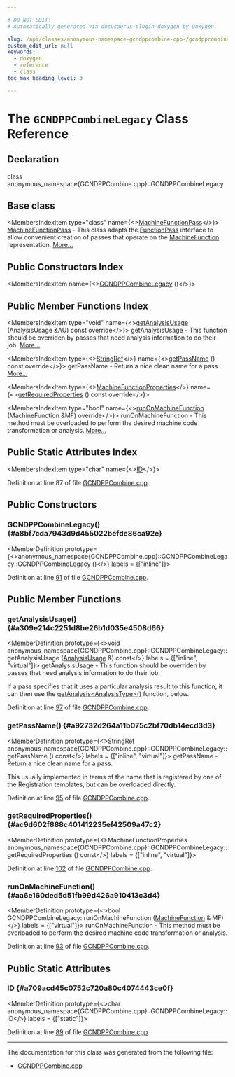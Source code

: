 ```yaml
---

# DO NOT EDIT!
# Automatically generated via docusaurus-plugin-doxygen by Doxygen.

slug: /api/classes/anonymous-namespace-gcndppcombine-cpp-/gcndppcombinelegacy
custom_edit_url: null
keywords:
  - doxygen
  - reference
  - class
toc_max_heading_level: 3

---
```





# The `GCNDPPCombineLegacy` Class Reference

<DoxygenPage pluginConfig={pluginConfig}>



## Declaration

<CodeBlock>class anonymous_namespace{GCNDPPCombine.cpp}::GCNDPPCombineLegacy</CodeBlock>

## Base class

<MembersIndex>

<MembersIndexItem
  type="class"
  name={<><a href="/docs/api/classes/llvm/machinefunctionpass">MachineFunctionPass</a></>}>
<a href="/docs/api/classes/llvm/machinefunctionpass">MachineFunctionPass</a> - This class adapts the <a href="/docs/api/classes/llvm/functionpass">FunctionPass</a> interface to allow convenient creation of passes that operate on the <a href="/docs/api/classes/llvm/machinefunction">MachineFunction</a> representation. <a href="/docs/api/classes/llvm/machinefunctionpass/#details">More...</a>
</MembersIndexItem>

</MembersIndex>

## Public Constructors Index

<MembersIndex>

<MembersIndexItem
  name={<><a href="#a8bf7cda7943d9d455022befde86ca92e">GCNDPPCombineLegacy</a> ()</>}>
</MembersIndexItem>

</MembersIndex>

## Public Member Functions Index

<MembersIndex>

<MembersIndexItem
  type="void"
  name={<><a href="#a309e214c2251d8be26b1d035e4508d66">getAnalysisUsage</a> (AnalysisUsage &amp;AU) const override</>}>
getAnalysisUsage - This function should be overriden by passes that need analysis information to do their job. <a href="#a309e214c2251d8be26b1d035e4508d66">More...</a>
</MembersIndexItem>

<MembersIndexItem
  type={<><a href="/docs/api/classes/llvm/stringref">StringRef</a></>}
  name={<><a href="#a92732d264a11b075c2bf70db14ecd3d3">getPassName</a> () const override</>}>
getPassName - Return a nice clean name for a pass. <a href="#a92732d264a11b075c2bf70db14ecd3d3">More...</a>
</MembersIndexItem>

<MembersIndexItem
  type={<><a href="/docs/api/classes/llvm/machinefunctionproperties">MachineFunctionProperties</a></>}
  name={<><a href="#ac9d602f888c401412235ef42509a47c2">getRequiredProperties</a> () const override</>}>
</MembersIndexItem>

<MembersIndexItem
  type="bool"
  name={<><a href="#aa6e160ded5d51fb99d426a910413c3d4">runOnMachineFunction</a> (MachineFunction &amp;MF) override</>}>
runOnMachineFunction - This method must be overloaded to perform the desired machine code transformation or analysis. <a href="#aa6e160ded5d51fb99d426a910413c3d4">More...</a>
</MembersIndexItem>

</MembersIndex>

## Public Static Attributes Index

<MembersIndex>

<MembersIndexItem
  type="char"
  name={<><a href="#a709acd45c0752c720a80c4074443ce0f">ID</a></>}>
</MembersIndexItem>

</MembersIndex>


Definition at line 87 of file <a href="/docs/api/files/lib/lib/target/lib/target/amdgpu/gcndppcombine-cpp">GCNDPPCombine.cpp</a>.

<SectionDefinition>

## Public Constructors

### GCNDPPCombineLegacy() {#a8bf7cda7943d9d455022befde86ca92e}

<MemberDefinition
  prototype={<>anonymous&#95;namespace&#123;GCNDPPCombine.cpp&#125;::GCNDPPCombineLegacy::GCNDPPCombineLegacy ()</>}
  labels = {["inline"]}>

Definition at line <a href="/docs/api/files/lib/lib/target/lib/target/amdgpu/gcndppcombine-cpp/#l00091">91</a> of file <a href="/docs/api/files/lib/lib/target/lib/target/amdgpu/gcndppcombine-cpp">GCNDPPCombine.cpp</a>.
</MemberDefinition>

</SectionDefinition>

<SectionDefinition>

## Public Member Functions

### getAnalysisUsage() {#a309e214c2251d8be26b1d035e4508d66}

<MemberDefinition
  prototype={<>void anonymous&#95;namespace&#123;GCNDPPCombine.cpp&#125;::GCNDPPCombineLegacy::getAnalysisUsage (<a href="/docs/api/classes/llvm/analysisusage">AnalysisUsage</a> &amp;) const</>}
  labels = {["inline", "virtual"]}>
getAnalysisUsage - This function should be overriden by passes that need analysis information to do their job.

If a pass specifies that it uses a particular analysis result to this function, it can then use the <a href="/docs/api/classes/llvm/pass/#a4863e5e463fb79955269fbf7fbf52b80">getAnalysis&lt;AnalysisType&gt;()</a> function, below.

Definition at line <a href="/docs/api/files/lib/lib/target/lib/target/amdgpu/gcndppcombine-cpp/#l00097">97</a> of file <a href="/docs/api/files/lib/lib/target/lib/target/amdgpu/gcndppcombine-cpp">GCNDPPCombine.cpp</a>.
</MemberDefinition>

### getPassName() {#a92732d264a11b075c2bf70db14ecd3d3}

<MemberDefinition
  prototype={<>StringRef anonymous&#95;namespace&#123;GCNDPPCombine.cpp&#125;::GCNDPPCombineLegacy::getPassName () const</>}
  labels = {["inline", "virtual"]}>
getPassName - Return a nice clean name for a pass.

This usually implemented in terms of the name that is registered by one of the Registration templates, but can be overloaded directly.

Definition at line <a href="/docs/api/files/lib/lib/target/lib/target/amdgpu/gcndppcombine-cpp/#l00095">95</a> of file <a href="/docs/api/files/lib/lib/target/lib/target/amdgpu/gcndppcombine-cpp">GCNDPPCombine.cpp</a>.
</MemberDefinition>

### getRequiredProperties() {#ac9d602f888c401412235ef42509a47c2}

<MemberDefinition
  prototype={<>MachineFunctionProperties anonymous&#95;namespace&#123;GCNDPPCombine.cpp&#125;::GCNDPPCombineLegacy::getRequiredProperties () const</>}
  labels = {["inline", "virtual"]}>

Definition at line <a href="/docs/api/files/lib/lib/target/lib/target/amdgpu/gcndppcombine-cpp/#l00102">102</a> of file <a href="/docs/api/files/lib/lib/target/lib/target/amdgpu/gcndppcombine-cpp">GCNDPPCombine.cpp</a>.
</MemberDefinition>

### runOnMachineFunction() {#aa6e160ded5d51fb99d426a910413c3d4}

<MemberDefinition
  prototype={<>bool GCNDPPCombineLegacy::runOnMachineFunction (<a href="/docs/api/classes/llvm/machinefunction">MachineFunction</a> &amp; MF)</>}
  labels = {["virtual"]}>
runOnMachineFunction - This method must be overloaded to perform the desired machine code transformation or analysis.

Definition at line <a href="/docs/api/files/lib/lib/target/lib/target/amdgpu/gcndppcombine-cpp/#l00093">93</a> of file <a href="/docs/api/files/lib/lib/target/lib/target/amdgpu/gcndppcombine-cpp">GCNDPPCombine.cpp</a>.
</MemberDefinition>

</SectionDefinition>

<SectionDefinition>

## Public Static Attributes

### ID {#a709acd45c0752c720a80c4074443ce0f}

<MemberDefinition
  prototype={<>char anonymous&#95;namespace&#123;GCNDPPCombine.cpp&#125;::GCNDPPCombineLegacy::ID</>}
  labels = {["static"]}>

Definition at line <a href="/docs/api/files/lib/lib/target/lib/target/amdgpu/gcndppcombine-cpp/#l00089">89</a> of file <a href="/docs/api/files/lib/lib/target/lib/target/amdgpu/gcndppcombine-cpp">GCNDPPCombine.cpp</a>.
</MemberDefinition>

</SectionDefinition>

<hr/>

The documentation for this class was generated from the following file:

<ul>
<li><a href="/docs/api/files/lib/lib/target/lib/target/amdgpu/gcndppcombine-cpp">GCNDPPCombine.cpp</a></li>
</ul>

</DoxygenPage>
